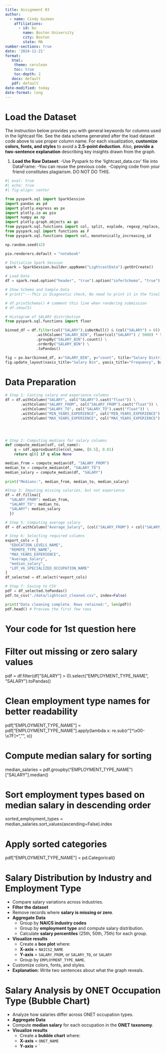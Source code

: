 ```yaml
---
title: Assignment 03
author:
  - name: Cindy Guzman
    affiliations:
      - id: bu
        name: Boston University
        city: Boston
        state: MA
number-sections: true
date: '2024-11-21'
format:
   html:
    theme: cerulean
    toc: true
    toc-depth: 2
   docx: default
   pdf: default
date-modified: today
date-format: long
---
```


# Load the Dataset
The instruction below provides you with general keywords for columns used in the lightcast file. See the data schema generated after the load dataset code above to use proper column name. For each visualization, **customize colors, fonts, and styles** to avoid a **2.5-point deduction**. Also, **provide a two-sentence explanation** describing key insights drawn from the graph.

1. **Load the Raw Dataset**:
   -Use Pyspark to the 'lightcast_data.csv' file into DataFrame:
   -You can reuse the previous code.
   -[Copying code from your friend constitutes plagiarism. DO NOT DO THIS]{.bloodred-bold}.

```python
#| eval: true
#| echo: true
#| fig-align: center

from pyspark.sql import SparkSession
import pandas as pd
import plotly.express as px
import plotly.io as pio
import numpy as np
import plotly.graph_objects as go
from pyspark.sql.functions import col, split, explode, regexp_replace, transform, when
from pyspark.sql import functions as F
from pyspark.sql.functions import col, monotonically_increasing_id

np.random.seed(42)

pio.renderers.default = "notebook"

# Initialize Spark Session
spark = SparkSession.builder.appName("LightcastData").getOrCreate()

# Load Data
df = spark.read.option("header", "true").option("inferSchema", "true").option("multiline", "true").option("escape", "\"").csv("./data/lightcast_job_postings.csv")

# Show Schema and Sample Data
# print("---This is Diagnostic check, No need to print it in the final doc---")

# df.printSchema() # comment this line when rendering submission
# df.show(5)  
```

```python
# Histogram of SALARY distribution
from pyspark.sql.functions import floor

binned_df = df.filter(col("SALARY").isNotNull() & (col("SALARY") > 0)) \
              .withColumn("SALARY_BIN", floor(col("SALARY") / 5000) * 5000) \
              .groupBy("SALARY_BIN").count() \
              .orderBy("SALARY_BIN") \
              .toPandas()

fig = px.bar(binned_df, x="SALARY_BIN", y="count", title="Salary Distribution by Bin")
fig.update_layout(xaxis_title="Salary Bin", yaxis_title="Frequency", bargap=0.1)
```

# Data Preparation

```python
# Step 1: Casting salary and experience columns
df = df.withColumn("SALARY", col("SALARY").cast("float")) \
       .withColumn("SALARY_FROM", col("SALARY_FROM").cast("float")) \
       .withColumn("SALARY_TO", col("SALARY_TO").cast("float")) \
       .withColumn("MIN_YEARS_EXPERIENCE", col("MIN_YEARS_EXPERIENCE").cast("float")) \
       .withColumn("MAX_YEARS_EXPERIENCE", col("MAX_YEARS_EXPERIENCE").cast("float")) 

       


# Step 2: Computing medians for salary columns
def compute_median(sdf, col_name):
    q = sdf.approxQuantile(col_name, [0.5], 0.01)
    return q[0] if q else None

median_from = compute_median(df, "SALARY_FROM")
median_to = compute_median(df, "SALARY_TO")
median_salary = compute_median(df, "SALARY")
       
print("Medians:", median_from, median_to, median_salary)

#Step 3: Imputing missing salaries, but not experience
df = df.fillna({
  "SALARY_FROM": median_from, 
  "SALARY_TO": median_to,
  "SALARY": median_salary
  })

# Step 5: Computing average salary
df = df.withColumn("Average_Salary", (col("SALARY_FROM") + col("SALARY_TO")) / 2)

# Step 6: Selecting required columns
export_cols = [
  "EDUCATION_LEVELS_NAME",
  "REMOTE_TYPE_NAME",
  "MAX_YEARS_EXPERIENCE",
  "Average_Salary",
  "median_salary", 
  "LOT_V6_SPECIALIZED_OCCUPATION_NAME"
]
df_selected = df.select(*export_cols)

# Step 7: Saving to CSV
pdf = df_selected.toPandas()
pdf.to_csv("./data/lightcast_cleaned.csv", index=False)

print("Data cleaning complete. Rows retained:", len(pdf))
pdf.head() # Preview the first few rows
```

# Your code for 1st question here

# Filter out missing or zero salary values
pdf = df.filter(df["SALARY"] > 0).select("EMPLOYMENT_TYPE_NAME", "SALARY").toPandas()

# Clean employment type names for better readability
pdf["EMPLOYMENT_TYPE_NAME"] = pdf["EMPLOYMENT_TYPE_NAME"].apply(lambda x: re.sub(r"[^\x00-\x7F]+","", x))

# Compute median salary for sorting
median_salaries = pdf.groupby("EMPLOYMENT_TYPE_NAME")["SALARY"].median()

# Sort employment types based on median salary in descending order
sorted_employment_types = median_salaries.sort_values(ascending=False).index

# Apply sorted categories
pdf["EMPLOYMENT_TYPE_NAME"] = pd.Categorical()


# Salary Distribution by Industry and Employment Type
- Compare salary variations across industries.
-  **Filter the dataset**
  - Remove records where **salary is missing or zero**.
- **Aggregate Data**
  - Group by **NAICS industry codes**
  - Group by **employment type** and compute salary distribution.
  - Calculate **salary percentiles** (25th, 50th, 75th) for each group.
- **Visualize results**
  - Create a **box plot** where:
   - **X-axis** = `NAICS2_NAME`
   - **Y-axis** = `SALARY_FROM`, or `SALARY_TO`, or `SALARY`
   - Group by `EMPLOYMENT_TYPE_NAME`.
- Customize colors, fonts, and styles.
- **Explanation:** Write two sentences about what the graph reveals.


# Salary Analysis by ONET Occupation Type (Bubble Chart)
- Analyze how salaries differ across ONET occupation types.
-  **Aggregate Data** 
 - Compute **median salary** for each occupation in the **ONET taxonomy**.
- **Visualize results**
  - Create a **bubble chart** where:
   - **X-axis** = `ONET_NAME`
   - **Y-axis** = `